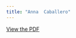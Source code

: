 ```yaml
---
title: "Anna  Caballero"
---
```


[View the PDF](../files/pdfs/role_profiles/senators/district_14_profile.pdf)